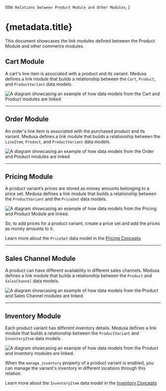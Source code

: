   title: `Relations between Product Module and Other Modules`,
}

# {metadata.title}

This document showcases the link modules defined between the Product Module and other commerce modules.

## Cart Module

A cart's line item is associated with a product and its variant. Medusa defines a link module that builds a relationship between the `Cart`, `Product`, and `ProductVariant` data models.

![A diagram showcasing an example of how data models from the Cart and Product modules are linked](https://res.cloudinary.com/dza7lstvk/image/upload/v1716546229/Medusa%20Resources/cart-product_x82x9j.jpg)

---

## Order Module

An order's line item is associated with the purchased product and its variant. Medusa defines a link module that builds a relationship between the `LineItem`, `Product`, and `ProductVariant` data models.

![A diagram showcasing an example of how data models from the Order and Product modules are linked](https://res.cloudinary.com/dza7lstvk/image/upload/v1716556100/Medusa%20Resources/order-product_l6ylte.jpg)

---

## Pricing Module

A product variant’s prices are stored as money amounts belonging to a price set. Medusa defines a link module that builds a relationship between the `ProductVariant` and the `PriceSet` data models.

![A diagram showcasing an example of how data models from the Pricing and Product Module are linked.](https://res.cloudinary.com/dza7lstvk/image/upload/v1709651464/Medusa%20Resources/product-pricing_vlxsiq.jpg)

So, to add prices for a product variant, create a price set and add the prices as money amounts to it.

Learn more about the `PriceSet` data model in the [Pricing Concepts](../../pricing/concepts/page.mdx#price-list)

---

## Sales Channel Module

A product can have different availability in different sales channels. Medusa defines a link module that builds a relationship between the `Product` and `SalesChannel` data models.

![A diagram showcasing an example of how data models from the Product and Sales Channel modules are linked.](https://res.cloudinary.com/dza7lstvk/image/upload/v1709651840/Medusa%20Resources/product-sales-channel_t848ik.jpg)

---

## Inventory Module

Each product variant has different inventory details. Medusa defines a link module that builds a relationship between the `ProductVariant` and `InventoryItem` data models.

![A diagram showcasing an example of how data models from the Product and Inventory modules are linked.](https://res.cloudinary.com/dza7lstvk/image/upload/v1709652779/Medusa%20Resources/product-inventory_kmjnud.jpg)

When the `manage_inventory` property of a product variant is enabled, you can manage the variant's inventory in different locations through this relation.

Learn more about the `InventoryItem` data model in the [Inventory Concepts](../../inventory/concepts/page.mdx#inventoryitem)